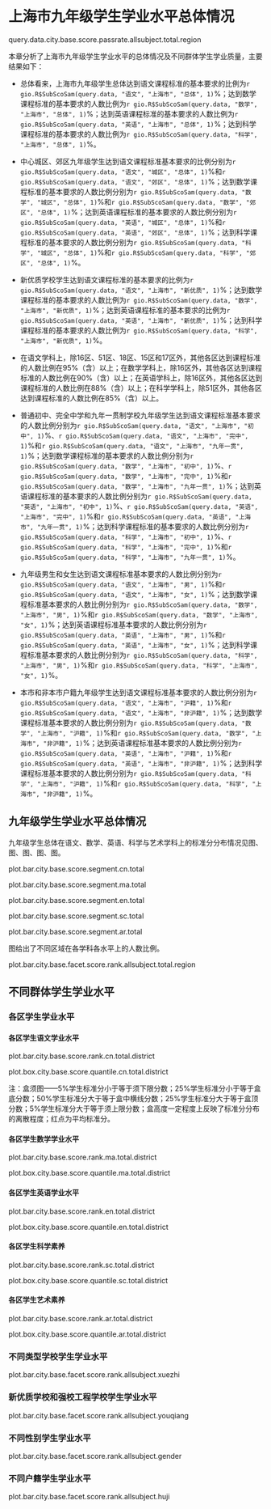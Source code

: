 <!--  chapter -->

\mytext

# 上海市九年级学生学业水平总体情况

query.data.city.base.score.passrate.allsubject.total.region

本章分析了上海市九年级学生学业水平的总体情况及不同群体学生学业质量，主要结果如下：

- 总体看来，上海市九年级学生总体达到语文课程标准的基本要求的比例为`r gio.R$SubScoSam(query.data, "语文", "上海市", "总体", 1)`%；达到数学课程标准的基本要求的人数比例为`r gio.R$SubScoSam(query.data, "数学", "上海市", "总体", 1)`%；达到英语课程标准的基本要求的人数比例为`r gio.R$SubScoSam(query.data, "英语", "上海市", "总体", 1)`%；达到科学课程标准的基本要求的人数比例为`r gio.R$SubScoSam(query.data, "科学", "上海市", "总体", 1)`%。

- 中心城区\footnote{中心城区：包括黄浦区、徐汇区、长宁区、普陀区、虹口区、杨浦区、静安区。}、郊区\footnote{郊区：包括闵行区、宝山区、嘉定区、浦东新区、金山区、松江区、青浦区、奉贤区、崇明区。}九年级学生达到语文课程标准基本要求的比例分别为`r gio.R$SubScoSam(query.data, "语文", "城区", "总体", 1)`%和`r gio.R$SubScoSam(query.data, "语文", "郊区", "总体", 1)`%；达到数学课程标准的基本要求的人数比例分别为`r gio.R$SubScoSam(query.data, "数学", "城区", "总体", 1)`%和`r gio.R$SubScoSam(query.data, "数学", "郊区", "总体", 1)`%；达到英语课程标准的基本要求的人数比例分别为`r gio.R$SubScoSam(query.data, "英语", "城区", "总体", 1)`%和`r gio.R$SubScoSam(query.data, "英语", "郊区", "总体", 1)`%；达到科学课程标准的基本要求的人数比例分别为`r gio.R$SubScoSam(query.data, "科学", "城区", "总体", 1)`%和`r gio.R$SubScoSam(query.data, "科学", "郊区", "总体", 1)`%。

- 新优质学校\footnote{新优质学校为新优质建设学校项目简称。}学生达到语文课程标准的基本要求的比例为`r gio.R$SubScoSam(query.data, "语文", "上海市", "新优质", 1)`%；达到数学课程标准的基本要求的人数比例为`r gio.R$SubScoSam(query.data, "数学", "上海市", "新优质", 1)`%；达到英语课程标准的基本要求的比例为`r gio.R$SubScoSam(query.data, "英语", "上海市", "新优质", 1)`%；达到科学课程标准的基本要求的人数比例为`r gio.R$SubScoSam(query.data, "科学", "上海市", "新优质", 1)`%。

- 在语文学科上，除16区、51区、18区、15区和17区外，其他各区达到课程标准的人数比例在95%（含）以上；在数学学科上，除16区外，其他各区达到课程标准的人数比例在90%（含）以上；在英语学科上，除16区外，其他各区达到课程标准的人数比例在88%（含）以上；在科学学科上，除51区外，其他各区达到课程标准的人数比例在85%（含）以上。

- 普通初中、完全中学和九年一贯制学校九年级学生达到语文课程标准基本要求的人数比例分别为`r gio.R$SubScoSam(query.data, "语文", "上海市", "初中", 1)`%、`r gio.R$SubScoSam(query.data, "语文", "上海市", "完中", 1)`%和`r gio.R$SubScoSam(query.data, "语文", "上海市", "九年一贯", 1)`%；达到数学课程标准的基本要求的人数比例分别为`r gio.R$SubScoSam(query.data, "数学", "上海市", "初中", 1)`%、`r gio.R$SubScoSam(query.data, "数学", "上海市", "完中", 1)`%和`r gio.R$SubScoSam(query.data, "数学", "上海市", "九年一贯", 1)`%；达到英语课程标准的基本要求的人数比例分别为`r gio.R$SubScoSam(query.data, "英语", "上海市", "初中", 1)`%、`r gio.R$SubScoSam(query.data, "英语", "上海市", "完中", 1)`%和`r gio.R$SubScoSam(query.data, "英语", "上海市", "九年一贯", 1)`%；达到科学课程标准的基本要求的人数比例分别为`r gio.R$SubScoSam(query.data, "科学", "上海市", "初中", 1)`%、`r gio.R$SubScoSam(query.data, "科学", "上海市", "完中", 1)`%和`r gio.R$SubScoSam(query.data, "科学", "上海市", "九年一贯", 1)`%。

- 九年级男生和女生达到语文课程标准基本要求的人数比例分别为`r gio.R$SubScoSam(query.data, "语文", "上海市", "男", 1)`%和`r gio.R$SubScoSam(query.data, "语文", "上海市", "女", 1)`%；达到数学课程标准基本要求的人数比例分别为`r gio.R$SubScoSam(query.data, "数学", "上海市", "男", 1)`%和`r gio.R$SubScoSam(query.data, "数学", "上海市", "女", 1)`%；达到英语课程标准基本要求的人数比例分别为`r gio.R$SubScoSam(query.data, "英语", "上海市", "男", 1)`%和`r gio.R$SubScoSam(query.data, "英语", "上海市", "女", 1)`%；达到科学课程标准基本要求的人数比例分别为`r gio.R$SubScoSam(query.data, "科学", "上海市", "男", 1)`%和`r gio.R$SubScoSam(query.data, "科学", "上海市", "女", 1)`%。

- 本市和非本市户籍九年级学生达到语文课程标准基本要求的人数比例分别为`r gio.R$SubScoSam(query.data, "语文", "上海市", "沪籍", 1)`%和`r gio.R$SubScoSam(query.data, "语文", "上海市", "非沪籍", 1)`%；达到数学课程标准基本要求的人数比例分别为`r gio.R$SubScoSam(query.data, "数学", "上海市", "沪籍", 1)`%和`r gio.R$SubScoSam(query.data, "数学", "上海市", "非沪籍", 1)`%；达到英语课程标准基本要求的人数比例分别为`r gio.R$SubScoSam(query.data, "英语", "上海市", "沪籍", 1)`%和`r gio.R$SubScoSam(query.data, "英语", "上海市", "非沪籍", 1)`%；达到科学课程标准基本要求的人数比例分别为`r gio.R$SubScoSam(query.data, "科学", "上海市", "沪籍", 1)`%和`r gio.R$SubScoSam(query.data, "科学", "上海市", "非沪籍", 1)`%。

\clearpage


## 九年级学生学业水平总体情况　

九年级学生总体在语文、数学、英语、科学与艺术学科上的标准分分布情况见图\ref{fig: `r gio.R$GetPlotTitle("plot.bar.city.base.score.segment.cn.total")`}、图\ref{fig: `r gio.R$GetPlotTitle("plot.bar.city.base.score.segment.ma.total")`}、图\ref{fig: `r gio.R$GetPlotTitle("plot.bar.city.base.score.segment.en.total")`}、图\ref{fig: `r gio.R$GetPlotTitle("plot.bar.city.base.score.segment.sc.total")`}、图\ref{fig: `r gio.R$GetPlotTitle("plot.bar.city.base.score.segment.ar.total")`}。

plot.bar.city.base.score.segment.cn.total

plot.bar.city.base.score.segment.ma.total

plot.bar.city.base.score.segment.en.total

plot.bar.city.base.score.segment.sc.total

plot.bar.city.base.score.segment.ar.total

图\ref{fig: `r gio.R$GetPlotTitle("plot.bar.city.base.facet.score.rank.allsubject.total.region")`}给出了不同区域在各学科各水平上的人数比例。

plot.bar.city.base.facet.score.rank.allsubject.total.region


## 不同群体学生学业水平

### 各区学生学业水平

#### 各区学生语文学业水平

plot.bar.city.base.score.rank.cn.total.district

plot.box.city.base.score.quantile.cn.total.district

\mylist
注：盒须图——5\%学生标准分小于等于须下限分数；25\%学生标准分小于等于盒底分数；50\%学生标准分大于等于盒中横线分数；25\%学生标准分大于等于盒顶分数；5\%学生标准分大于等于须上限分数；盒高度一定程度上反映了标准分分布的离散程度；红点为平均标准分。
\mytext

#### 各区学生数学学业水平

plot.bar.city.base.score.rank.ma.total.district

plot.box.city.base.score.quantile.ma.total.district

#### 各区学生英语学业水平

plot.bar.city.base.score.rank.en.total.district

plot.box.city.base.score.quantile.en.total.district

#### 各区学生科学素养

plot.bar.city.base.score.rank.sc.total.district

plot.box.city.base.score.quantile.sc.total.district

#### 各区学生艺术素养

plot.bar.city.base.score.rank.ar.total.district

plot.box.city.base.score.quantile.ar.total.district


### 不同类型学校学生学业水平

plot.bar.city.base.facet.score.rank.allsubject.xuezhi


### 新优质学校和强校工程学校学生学业水平

plot.bar.city.base.facet.score.rank.allsubject.youqiang


### 不同性别学生学业水平

plot.bar.city.base.facet.score.rank.allsubject.gender


### 不同户籍学生学业水平

plot.bar.city.base.facet.score.rank.allsubject.huji

\clearpage

<!--  end of chapter  -->
